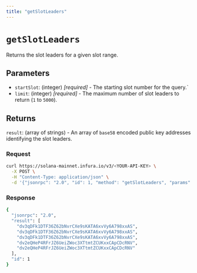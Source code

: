 ```yaml
---
title: "getSlotLeaders"
---
```



# `getSlotLeaders`

Returns the slot leaders for a given slot range.

## Parameters

- `startSlot`: (integer) _[required]_ - The starting slot number for the query.`
- `limit`: (integer) _[required]_ - The maximum number of slot leaders to return (`1` to `5000`).

## Returns

`result`: (array of strings) - An array  of `base58` encoded public key addresses identifying the slot leaders.

### Request

<Tabs>
  <TabItem value="curl">

  ```bash
  curl https://solana-mainnet.infura.io/v3/<YOUR-API-KEY> \
    -X POST \
    -H "Content-Type: application/json" \
    -d '{"jsonrpc": "2.0", "id": 1, "method": "getSlotLeaders", "params": [373184397, 5]}'
   ```

  </TabItem>
</Tabs>

### Response

<Tabs>
  <TabItem value="JSON">

  ```bash
  {
    "jsonrpc": "2.0",
    "result": [
      "dv3qDFk1DTF36Z62bNvrCXe9sKATA6xvVy6A798xxAS",
      "dv3qDFk1DTF36Z62bNvrCXe9sKATA6xvVy6A798xxAS",
      "dv3qDFk1DTF36Z62bNvrCXe9sKATA6xvVy6A798xxAS",
      "dv2eQHeP4RFrJZ6UeiZWoc3XTtmtZCUKxxCApCDcRNV",
      "dv2eQHeP4RFrJZ6UeiZWoc3XTtmtZCUKxxCApCDcRNV"
    ],
    "id": 1
  }
  ```

  </TabItem>
</Tabs>
